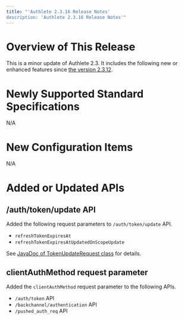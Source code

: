 ```yaml
---
title: "'Authlete 2.3.16 Release Notes'
description: 'Authlete 2.3.16 Release Notes'"
---
```


# Overview of This Release

This is a minor update of Authlete 2.3. It includes the following new or enhanced features since [the version 2.3.12](../2.3.12).

# Newly Supported Standard Specifications

N/A

# New Configuration Items

N/A

# Added or Updated APIs

## /auth/token/update API

Added the following request parameters to `/auth/token/update` API.

- `refreshTokenExpiresAt`
- `refreshTokenExpiresAtUpdatedOnScopeUpdate`

See [JavaDoc of TokenUpdateRequest class](https://authlete.github.io/authlete-java-common/com/authlete/common/dto/TokenUpdateRequest.html) for details.

## clientAuthMethod request parameter

Added the `clientAuthMethod` request parameter to the following APIs.

- `/auth/token` API
- `/backchannel/authentication` API
- `/pushed_auth_req` API
